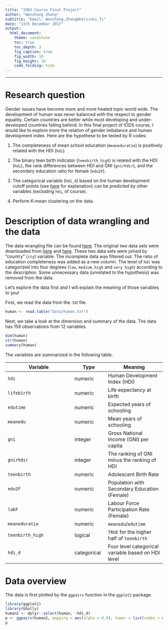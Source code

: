 ```yaml
---
title: "IODS Course Final Project"
author: "Wenzhong Zhang"
subtitle: "Email: Wenzhong.Zhang@helsinki.fi"
date: "11th December 2017"
output:
  html_document:
    theme: sandstone
    toc: true
    toc_depth: 3
    fig_caption: true
    fig_width: 10
    fig_height: 10
    code_folding: hide
---
```


***
# Research question
Gender issues have become more and more heated topic world wide. The development of human was never balanced with the respect to gender equality. Certain countries are better while most developing and under-developed countries falling behind. In this final project of IODS course, I would like to explore more the relation of gender imbalance and human development index. Here are the hypothese to be tested by R codes: 

1. The completeness of mean school education (`meaneduratio`) is positively related with the HDI (`hdi`). 
2. The binary teen birth indicator (`teenbirth_high`) is related with the HDI (`hdi`), the rank differences between HDI and GNI (`gnirhdir`), and the secondary education ratio for female (`edu2F`). 

3. The categorical variable (`hdi_d`) based on the human development cutoff points (see [here](http://hdr.undp.org/sites/default/files/hdr2015_technical_notes.pdf) for explanation) can be predicted by other variables (excluding `hdi`, of course). 

4. Perform K-mean clustering on the data. 

# Description of data wrangling and the data

The data wrangling file can be found [here](https://github.com/timothyzwz/IODS-final/blob/master/Data/create_human.R). The original two data sets were downloaded from [here](http://s3.amazonaws.com/assets.datacamp.com/production/course_2218/datasets/human_development.csv) and [here](http://s3.amazonaws.com/assets.datacamp.com/production/course_2218/datasets/gender_inequality.csv). These two data sets were joined by "country" (`cty`) variable. The incomplete data was filtered out. The ratio of education completeness was added as a new column. The level of `hdi` was categorized into four degrees (`low`, `medium`, `high` and `very high`) according to the description. Some unnecessary data (unrelated to the hypothesis) was removed from the data. 

Let's explore the data first and I will explain the meaning of those vairables to you! 

First, we read the data from the .txt file. 
```r
human <- read.table("Data/human.txt")
```

Next, we take a look at the dimension and summary of the data. The data has 159 observations from 12 variables. 
```r
dim(human)
str(human)
summary(human)
```
  The variables are summarized in the following table. 
  
  Variable | Type | Meaning
  -------- | ---- | -------
  `hdi` | numeric | Human Development Index (HDI)
  `lifebirth` | numeric | Life expectancy at birth
  `edutime` | numeric | Expected years of schooling
  `meanedu` | numeric | Mean years of schooling
  `gni` | integer | Gross National Income (GNI) per capita
  `gnirhdir` | integer | The ranking of GNI minus the ranking of HDI
  `teenbirth` | numeric | Adolescent Birth Rate
  `edu2F` | numeric | Population with Secondary Education (Female)
  `labF` | numeric | Labour Force Participation Rate (Female)
  `meaneduratio` | numeric | `meanedu`/`edutime`
  `teenbirth_high` | logical | `TRUE` for the higher half of `teenbirth`
  `hdi_d` | categorical | Four level categorical variable based on HDI level 
  

# Data overview

The data is first plotted by the `ggpairs` function in the `ggplot2` package. 

```r
library(ggplot2)
library(GGally)
human2 <- dplyr::select(human, -hdi_d)
p <- ggpairs(human2, mapping = aes(alpha = 0.9), lower = list(combo = wrap("facethist", bins = 20)), title = "Figure 1. Graphical overview.")
p
```










